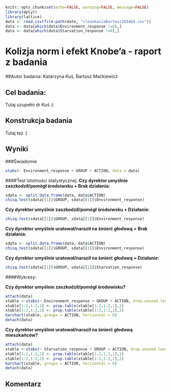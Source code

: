 ```r
knitr::opts_chunk$set(echo=FALSE, warning=FALSE, message=FALSE)
library(dplyr)
library(lattice)
data <- read.csv(file.path(date, "cleanKasiaBartosz169464.csv"))
data <- data[which(data$Environment_response !=0),]
data <- data[which(data$Starvation_response !=0),]

```

Kolizja norm i efekt Knobe'a - raport z badania
=====================================================================
##Autor badania: Katarzyna Kuś, Bartosz Maćkiewicz

## Cel badania: 
Tutaj uzupełni dr Kuś :)

## Konstrukcja badania
Tutaj też :)

## Wyniki

###Świadomie

```r
xtabs(~ Environment_response + GROUP + ACTION, data = data)
```

####Test istotności statystycznej:
**Czy dyrektor umyślnie zaszkodził/pomógł środoiwsku + Brak działania:**

```r
sdata <- split.data.frame(data, data$ACTION)
chisq.test(sdata[[1]]$GROUP, sdata[[1]]$Environment_response)
```

**Czy dyrektor umyślnie zaszkodził/pomógł środoiwsku + Działanie:**

```r
chisq.test(sdata[[1]]$GROUP, sdata[[1]]$Environment_response)
```

**Czy dyrektor umyślnie uratował/naraził na śmierć głodową + Brak działania:**

```r
sdata <- split.data.frame(data, data$ACTION)
chisq.test(sdata[[1]]$GROUP, sdata[[1]]$Environment_response)
```

**Czy dyrektor umyślnie uratował/naraził na śmierć głodową + Działanie:**

```r
chisq.test(sdata[[1]]$GROUP, sdata[[1]]$Starvation_response)
```

####Wykresy:

**Czy dyrektor umyślnie zaszkodził/pomógł środowisku?**

```r
attach(data)
xtable <-xtabs(~ Environment_response + GROUP + ACTION, drop.unused.levels = TRUE)
xtable[1:2,1:2,1] <- prop.table(xtable[1:2,1:2,1],2)
xtable[1:2,1:2,2] <- prop.table(xtable[1:2,1:2,2],2)
barchart(xtable, groups = ACTION, horizontal = 0)
detach(data)
```

**Czy dyrektor umyślnie uratował/naraził na śmierć głodową mieszkańców?**

```r
attach(data)
xtable <-xtabs(~ Starvation_response + GROUP + ACTION, drop.unused.levels = TRUE)
xtable[1:2,1:2,1] <- prop.table(xtable[1:2,1:2,1],2)
xtable[1:2,1:2,2] <- prop.table(xtable[1:2,1:2,2],2)
barchart(xtable, groups = ACTION, horizontal = 0)
detach(data)
```

## Komentarz